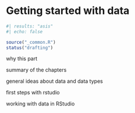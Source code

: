 # Getting started with data

```r
#| results: "asis"
#| echo: false

source("_common.R")
status("drafting")
```

why this part

summary of the chapters

general ideas about data and data types

first steps with rstudio

working with data in RStudio

